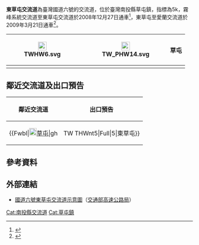 {{Distinguish|草屯交流道}}
{{Infobox TwFreewayIC
| name = 東草屯交流道
| name_en = Eastern Caotun Interchange
| rd_type = NH
| rd_number = 6
| exit = 5
| exit_name = 東草屯
| location = [[臺灣|臺灣]][[南投縣|南投縣]][[草屯鎮|草屯鎮]]
| latd  = 24  | latm  = 00 | lats  = 24.1 | latNS  = N
| longd = 120 | longm = 43 | longs = 06.5 | longEW = E
| connect = {{Jct|country=TWN|TRNT|5}}
| class = 喇叭型B
| time = 2008年1月31日（東出西入）<br>2009年3月21日（西出東入）
| goto = 草屯鎮
}}
'''東草屯交流道'''為臺灣國道六號的交流道，位於臺灣南投縣草屯鎮，指標為5k，霧峰系統交流道至東草屯交流道於2008年12月27日通車<ref>{{cite news | title = 〈中部〉國道6號 霧峰至草屯段通樂 | date = 2008-12-28 | url = http://news.ltn.com.tw/news/local/paper/269025 | work = 自由時報 | accessdate = 2008-12-28 | archive-date = 2021-03-09 | archive-url = https://web.archive.org/web/20210309181802/https://news.ltn.com.tw/news/local/paper/269025 | dead-url = no }}</ref>，東草屯至愛蘭交流道於2009年3月21日通車<ref>{{Cite web |url=https://tw.appledaily.com/headline/daily/20090228/31430161 |title=國道6 霧峰到埔里 僅25分鐘 |access-date=2017-12-20 |archive-date=2017-12-22 |archive-url=https://web.archive.org/web/20171222051259/https://tw.appledaily.com/headline/daily/20090228/31430161 |dead-url=no }}</ref>。
{|class="wikitable" style="text-align:center"
! [[File:TWHW6.svg|23px]]
| {{Taiwan Highway IC|5|東草屯}}
| [[File:TW_PHW14.svg|23px]]
| '''草屯'''
|-
|}

== 鄰近交流道及出口預告 ==
{|class="toccolours" border="1" cellpadding="4" style="margin:0 auto; border-collapse:collapse; text-align:center; white-space:nowrap"
! 鄰近交流道 !! 出口預告
|-
|
{{Start expwy box|[[中華民國國道|中華民國國道]]}}
{{S-expwy IC|[[舊正交流道|舊正交流道]]|往　[[霧峰系統交流道|霧峰系統交流道]]}}
{{S-line|{{Jct|country=TWN|NH|6}}|5k|#007A36}}
{{S-expwy IC|[[國姓交流道|國姓交流道]]|往　[[北山交流道|北山交流道]]}}
{{Illus}}
{{Fwu|st|[[File:TWHW3.svg|20px]]}}
{{Fwi|Full|3|舊正}}
{{Fwh|st}}
{{Fwm|TWHW6}}
{{Fwh|st}}
{{Fwbl|[[File:TW_PHW14.svg|20px]][[草屯鎮|草屯]]|gh||TW THWnt5|Full|5|東草屯}}
{{Fwh|st}}
{{Fwm|TWHW6}}
{{Fwh|st}}
{{Fwi|Full|17|國姓}}
{{Fwd|st|[[埔里鎮|埔里]]}}
{{Fwed}}
| style="text-align:right; font-size:15px" | {{Taiwan Highway IC|5|東草屯}}
{|style="width:130px; background-color:#007F00; text-align:center; color:#FFF; font-weight:bold"
| <div style="margin-top:6px; margin-bottom:3px">[[File:TW_PHW14.svg|30px]]</div>
|-
| <div style="line-height:24px; font-size:24px; word-spacing:15px">草 屯</div><div style="font-size:15px">Caotun</div><div style="line-height:18px; font-size:18px; word-spacing:24px">右 線<div style="font-size:12px; word-spacing:12px">RIGHT LANE</div></div>
|}
|}

== 參考資料 ==
{{Reflist}}

== 外部連結 ==
* [https://www.freeway.gov.tw/UserFiles/File/Traffic/7-1-2/%E4%BA%A4%E6%B5%81%E9%81%93%E7%A4%BA%E6%84%8F%E5%9C%96_102.10/06-05%E6%9D%B1%E8%8D%89%E5%B1%AF.jpg 國道六號東草屯交流道示意圖]（[[交通部高速公路局|交通部高速公路局]]）

{{中華民國國道6號}}
{{TW-road-stub}}

[[Cat:南投縣交流道|Cat:南投縣交流道]]
[[Cat:草屯鎮|Cat:草屯鎮]]
